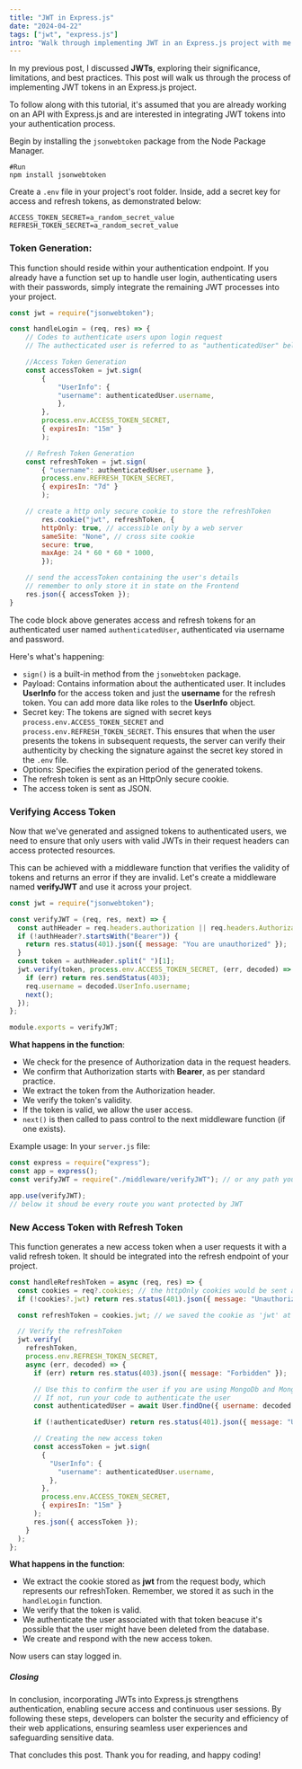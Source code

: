 ---
title: "JWT in Express.js"
date: "2024-04-22"
tags: ["jwt", "express.js"]
intro: "Walk through implementing JWT in an Express.js project with me in this post"
---

In my previous post, I discussed **JWTs**, exploring their significance, limitations, and best practices. This post will walk us through the process of implementing JWT tokens in an Express.js project.

To follow along with this tutorial, it's assumed that you are already working on an API with Express.js and are interested in integrating JWT tokens into your authentication process.

Begin by installing the `jsonwebtoken` package from the Node Package Manager.

```node
#Run
npm install jsonwebtoken
```

Create a `.env` file in your project's root folder. Inside, add a secret key for access and refresh tokens, as demonstrated below:

```env
ACCESS_TOKEN_SECRET=a_random_secret_value
REFRESH_TOKEN_SECRET=a_random_secret_value
```

### Token Generation:

This function should reside within your authentication endpoint. If you already have a function set up to handle user login, authenticating users with their passwords, simply integrate the remaining JWT processes into your project.

```JavaScript
const jwt = require("jsonwebtoken");

const handleLogin = (req, res) => {
    // Codes to authenticate users upon login request
    // The authecticated user is referred to as "authenticatedUser" below

    //Access Token Generation
    const accessToken = jwt.sign(
        {
            "UserInfo": {
            "username": authenticatedUser.username,
            },
        },
        process.env.ACCESS_TOKEN_SECRET,
        { expiresIn: "15m" }
        );

    // Refresh Token Generation
    const refreshToken = jwt.sign(
        { "username": authenticatedUser.username },
        process.env.REFRESH_TOKEN_SECRET,
        { expiresIn: "7d" }
        );

    // create a http only secure cookie to store the refreshToken
        res.cookie("jwt", refreshToken, {
        httpOnly: true, // accessible only by a web server
        sameSite: "None", // cross site cookie
        secure: true,
        maxAge: 24 * 60 * 60 * 1000,
        });

    // send the accessToken containing the user's details
    // remember to only store it in state on the Frontend
    res.json({ accessToken });
}
```

The code block above generates access and refresh tokens for an authenticated user named `authenticatedUser`, authenticated via username and password.

Here's what's happening:

- `sign()` is a built-in method from the `jsonwebtoken` package.
- Payload: Contains information about the authenticated user. It includes **UserInfo** for the access token and just the **username** for the refresh token. You can add more data like roles to the **UserInfo** object.
- Secret key: The tokens are signed with secret keys `process.env.ACCESS_TOKEN_SECRET` and `process.env.REFRESH_TOKEN_SECRET`. This ensures that when the user presents the tokens in subsequent requests, the server can verify their authenticity by checking the signature against the secret key stored in the `.env` file.
- Options: Specifies the expiration period of the generated tokens.
- The refresh token is sent as an HttpOnly secure cookie.
- The access token is sent as JSON.

### Verifying Access Token

Now that we've generated and assigned tokens to authenticated users, we need to ensure that only users with valid JWTs in their request headers can access protected resources.

This can be achieved with a middleware function that verifies the validity of tokens and returns an error if they are invalid. Let's create a middleware named **verifyJWT** and use it across your project.

```JavaScript
const jwt = require("jsonwebtoken");

const verifyJWT = (req, res, next) => {
  const authHeader = req.headers.authorization || req.headers.Authorization;
  if (!authHeader?.startsWith("Bearer")) {
    return res.status(401).json({ message: "You are unauthorized" });
  }
  const token = authHeader.split(" ")[1];
  jwt.verify(token, process.env.ACCESS_TOKEN_SECRET, (err, decoded) => {
    if (err) return res.sendStatus(403);
    req.username = decoded.UserInfo.username;
    next();
  });
};

module.exports = verifyJWT;
```

**What happens in the function**:

- We check for the presence of Authorization data in the request headers.
- We confirm that Authorization starts with **Bearer**, as per standard practice.
- We extract the token from the Authorization header.
- We verify the token's validity.
- If the token is valid, we allow the user access.
- `next()` is then called to pass control to the next middleware function (if one exists).

Example usage: In your `server.js` file:

```JavaScript
const express = require("express");
const app = express();
const verifyJWT = require("./middleware/verifyJWT"); // or any path you placed the file

app.use(verifyJWT);
// below it shoud be every route you want protected by JWT
```

### New Access Token with Refresh Token

This function generates a new access token when a user requests it with a valid refresh token. It should be integrated into the refresh endpoint of your project.

```JavaScript
const handleRefreshToken = async (req, res) => {
  const cookies = req?.cookies; // the httpOnly cookies would be sent along the request
  if (!cookies?.jwt) return res.status(401).json({ message: "Unauthorized" });

  const refreshToken = cookies.jwt; // we saved the cookie as 'jwt' at handleLogin

  // Verify the refreshToken
  jwt.verify(
    refreshToken,
    process.env.REFRESH_TOKEN_SECRET,
    async (err, decoded) => {
      if (err) return res.status(403).json({ message: "Forbidden" });

      // Use this to confirm the user if you are using MongoDb and Mongoose as your database
      // If not, run your code to authenticate the user
      const authenticatedUser = await User.findOne({ username: decoded.username }).exec();

      if (!authenticatedUser) return res.status(401).json({ message: "Unauthorized" });

      // Creating the new access token
      const accessToken = jwt.sign(
        {
          "UserInfo": {
            "username": authenticatedUser.username,
          },
        },
        process.env.ACCESS_TOKEN_SECRET,
        { expiresIn: "15m" }
      );
      res.json({ accessToken });
    }
  );
};
```

**What happens in the function**:

- We extract the cookie stored as **jwt** from the request body, which represents our refreshToken. Remember, we stored it as such in the `handleLogin` function.
- We verify that the token is valid.
- We authenticate the user associated with that token beacuse it's possible that the user might have been deleted from the database.
- We create and respond with the new access token.

Now users can stay logged in.

##### Closing

In conclusion, incorporating JWTs into Express.js strengthens authentication, enabling secure access and continuous user sessions. By following these steps, developers can bolster the security and efficiency of their web applications, ensuring seamless user experiences and safeguarding sensitive data.

That concludes this post. Thank you for reading, and happy coding!
